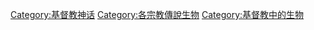 [[Category:基督教神话|Category:基督教神话]]
[[Category:各宗教傳說生物|Category:各宗教傳說生物]]
[[Category:基督教中的生物|Category:基督教中的生物]]